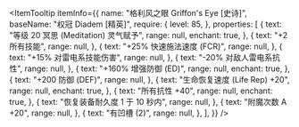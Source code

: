 
<ItemTooltip
  itemInfo={{
    name: "格利风之眼 Griffon's Eye [史诗]",
    baseName: "权冠 Diadem [精英]",
    require: {
      level: 85,
    },
    properties: [
      {
        text: "等级 20 冥思 (Meditation) 灵气赋予",
        range: null,
        enchant: true,
      },
      {
        text: "+2 所有技能",
        range: null,
      },
      {
        text: "+25% 快速施法速度 (FCR)",
        range: null,
      },
      {
        text: "+15% 对雷电系技能伤害",
        range: null,
      },
      {
        text: "-20% 对敌人雷电系抗性",
        range: null,
      },
      {
        text: "+160% 增强防御 (ED)",
        range: null,
        enchant: true,
      },
      {
        text: "+200 防御 (DEF)",
        range: null,
      },
      {
        text: "生命恢复速度 (Life Rep) +20",
        range: null,
        enchant: true,
      },
      {
        text: "所有抗性 +40",
        range: null,
        enchant: true,
      },
      {
        text: "恢复装备耐久度 1 于 10 秒内",
        range: null,
      },
      {
        text: "附魔次数 A +20",
        range: null,
      },
      {
        text: "有凹槽 (2)",
        range: null,
      },
    ],
  }}
/>
